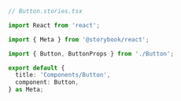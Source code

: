 ```ts
// Button.stories.tsx

import React from 'react';

import { Meta } from '@storybook/react';

import { Button, ButtonProps } from './Button';

export default {
  title: 'Components/Button',
  component: Button,
} as Meta;
```